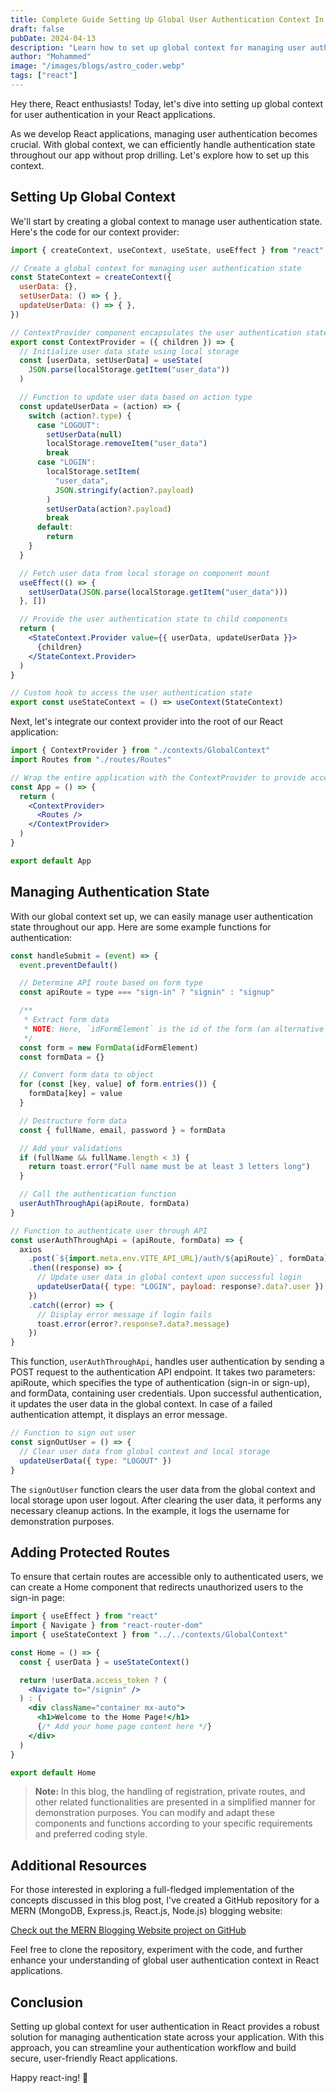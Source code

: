 ```yaml
---
title: Complete Guide Setting Up Global User Authentication Context In React
draft: false
pubDate: 2024-04-13
description: "Learn how to set up global context for managing user authentication in React applications."
author: "Mohammed"
image: "/images/blogs/astro_coder.webp"
tags: ["react"]
---
```


Hey there, React enthusiasts! Today, let's dive into setting up global context for user authentication in your React applications.

As we develop React applications, managing user authentication becomes crucial. With global context, we can efficiently handle authentication state throughout our app without prop drilling. Let's explore how to set up this context.

## Setting Up Global Context

We'll start by creating a global context to manage user authentication state. Here's the code for our context provider:

```jsx title="/src/contexts/GlobalContext.jsx"
import { createContext, useContext, useState, useEffect } from "react"

// Create a global context for managing user authentication state
const StateContext = createContext({
  userData: {},
  setUserData: () => { },
  updateUserData: () => { },
})

// ContextProvider component encapsulates the user authentication state
export const ContextProvider = ({ children }) => {
  // Initialize user data state using local storage
  const [userData, setUserData] = useState(
    JSON.parse(localStorage.getItem("user_data"))
  )

  // Function to update user data based on action type
  const updateUserData = (action) => {
    switch (action?.type) {
      case "LOGOUT":
        setUserData(null)
        localStorage.removeItem("user_data")
        break
      case "LOGIN":
        localStorage.setItem(
          "user_data",
          JSON.stringify(action?.payload)
        )
        setUserData(action?.payload)
        break
      default:
        return
    }
  }

  // Fetch user data from local storage on component mount
  useEffect(() => {
    setUserData(JSON.parse(localStorage.getItem("user_data")))
  }, [])

  // Provide the user authentication state to child components
  return (
    <StateContext.Provider value={{ userData, updateUserData }}>
      {children}
    </StateContext.Provider>
  )
}

// Custom hook to access the user authentication state
export const useStateContext = () => useContext(StateContext)
```

Next, let's integrate our context provider into the root of our React application:

```jsx title="/src/App.jsx"
import { ContextProvider } from "./contexts/GlobalContext"
import Routes from "./routes/Routes"

// Wrap the entire application with the ContextProvider to provide access to user authentication state
const App = () => {
  return (
    <ContextProvider>
      <Routes />
    </ContextProvider>
  )
}

export default App
```

## Managing Authentication State

With our global context set up, we can easily manage user authentication state throughout our app. Here are some example functions for authentication:

```jsx title="/src/AuthForm.jsx"
const handleSubmit = (event) => {
  event.preventDefault()

  // Determine API route based on form type
  const apiRoute = type === "sign-in" ? "signin" : "signup"

  /**
   * Extract form data
   * NOTE: Here, `idFormElement` is the id of the form (an alternative to using ref.current)
   */
  const form = new FormData(idFormElement)
  const formData = {}

  // Convert form data to object
  for (const [key, value] of form.entries()) {
    formData[key] = value
  }

  // Destructure form data
  const { fullName, email, password } = formData

  // Add your validations
  if (fullName && fullName.length < 3) {
    return toast.error("Full name must be at least 3 letters long")
  }

  // Call the authentication function
  userAuthThroughApi(apiRoute, formData)
}
```

```jsx title="/src/AuthForm.jsx" showLineNumbers{31} /updateUserData/#v /LOGIN/#i
// Function to authenticate user through API
const userAuthThroughApi = (apiRoute, formData) => {
  axios
    .post(`${import.meta.env.VITE_API_URL}/auth/${apiRoute}`, formData)
    .then((response) => {
      // Update user data in global context upon successful login
      updateUserData({ type: "LOGIN", payload: response?.data?.user })
    })
    .catch((error) => {
      // Display error message if login fails
      toast.error(error?.response?.data?.message)
    })
}
```

This function, `userAuthThroughApi`, handles user authentication by sending a POST request to the authentication API endpoint. It takes two parameters: apiRoute, which specifies the type of authentication (sign-in or sign-up), and formData, containing user credentials. Upon successful authentication, it updates the user data in the global context. In case of a failed authentication attempt, it displays an error message.

```jsx title="/src/Header.jsx" /updateUserData/#v /LOGOUT/#i
// Function to sign out user
const signOutUser = () => {
  // Clear user data from global context and local storage
  updateUserData({ type: "LOGOUT" })
}
```

The `signOutUser` function clears the user data from the global context and local storage upon user logout. After clearing the user data, it performs any necessary cleanup actions. In the example, it logs the username for demonstration purposes.

## Adding Protected Routes

To ensure that certain routes are accessible only to authenticated users, we can create a Home component that redirects unauthorized users to the sign-in page:

```jsx title="HomeScreen.jsx"
import { useEffect } from "react"
import { Navigate } from "react-router-dom"
import { useStateContext } from "../../contexts/GlobalContext"

const Home = () => {
  const { userData } = useStateContext()

  return !userData.access_token ? (
    <Navigate to="/signin" />
  ) : (
    <div className="container mx-auto">
      <h1>Welcome to the Home Page!</h1>
      {/* Add your home page content here */}
    </div>
  )
}

export default Home
```

> **Note:** In this blog, the handling of registration, private routes, and other related functionalities are presented in a simplified manner for demonstration purposes. You can modify and adapt these components and functions according to your specific requirements and preferred coding style.

## Additional Resources

For those interested in exploring a full-fledged implementation of the concepts discussed in this blog post, I've created a GitHub repository for a MERN (MongoDB, Express.js, React.js, Node.js) blogging website:

[Check out the MERN Blogging Website project on GitHub](https://github.com/mhdZhHan/mern-blogging-website)

Feel free to clone the repository, experiment with the code, and further enhance your understanding of global user authentication context in React applications.

## Conclusion

Setting up global context for user authentication in React provides a robust solution for managing authentication state across your application. With this approach, you can streamline your authentication workflow and build secure, user-friendly React applications.

Happy react-ing! 🚀
